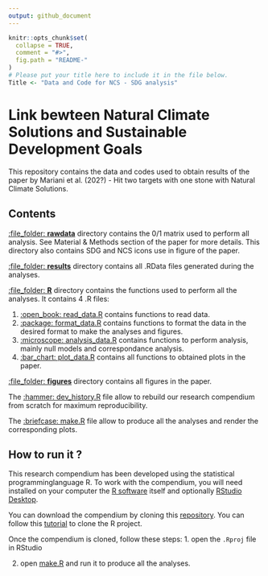 ```yaml
---
output: github_document
---
```


<!-- README.md is generated from README.Rmd. Please edit that file -->

```r
knitr::opts_chunk$set(
  collapse = TRUE,
  comment = "#>",
  fig.path = "README-"
)
# Please put your title here to include it in the file below.
Title <- "Data and Code for NCS - SDG analysis"
```

# Link bewteen Natural Climate Solutions and Sustainable Development Goals

This repository contains the data and codes used to obtain results of the paper by Mariani et al. (202?) - Hit two targets with one stone with Natural Climate Solutions.

## Contents

[:file_folder: **rawdata**](rawdata/) directory contains the 0/1 matrix used to perform all analysis. See Material & Methods section of the paper for more details. This directory also contains SDG and NCS icons use in figure of the paper. 

[:file_folder: **results**](results/) directory contains all .RData files generated during the analyses.

[:file_folder: **R**](R/) directory contains the functions used to perform all the analyses. It contains 4 .R files:

1. [:open_book: read_data.R](R/read_data.R) contains functions to read data. 
2. [:package: format_data.R](R/format_data.R) contains functions to format the data in the desired format to make the analyses and figures.
3. [:microscope: analysis_data.R](R/format_data.R) contains functions to perform analysis, mainly null models and correspondance analysis. 
4. [:bar_chart: plot_data.R](R/plot_data.R) contains all functions to obtained plots in the paper.

[:file_folder: **figures**](figures/) directory contains all figures in the paper.

The [:hammer: dev_history.R](dev_history.R) file allow to rebuild our research compendium from scratch for maximum reproducibility.

The [:briefcase: make.R](make.R) file allow to produce all the analyses and render the corresponding plots.

## How to run it ?

This research compendium has been developed using the statistical programminglanguage R. To work with the compendium, you will need installed on your computer the [R software](https://cloud.r-project.org/) itself and optionally [RStudio Desktop](https://rstudio.com/products/rstudio/download/).

You can download the compendium by cloning this [repository](https://github.com/GaelMariani/NCSSDGproj). You can follow this [tutorial](https://docs.github.com/en/free-pro-team@latest/github/creating-cloning-and-archiving-repositories/cloning-a-repository) to clone the R project. <br>

Once the compendium is cloned, follow these steps:
  1. open the `.Rproj` file in RStudio

  2. open [make.R](make.R) and run it to produce all the analyses.

